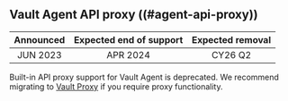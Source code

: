 ## Vault Agent API proxy ((#agent-api-proxy))

| Announced | Expected end of support | Expected removal |
| :-------: | :---------------------: | :--------------: |
| JUN 2023  | APR 2024                | CY26 Q2

Built-in API proxy support for Vault Agent is deprecated. We recommend migrating
to [Vault Proxy](/vault/docs/agent-and-proxy/proxy/apiproxy) if you require
proxy functionality.
